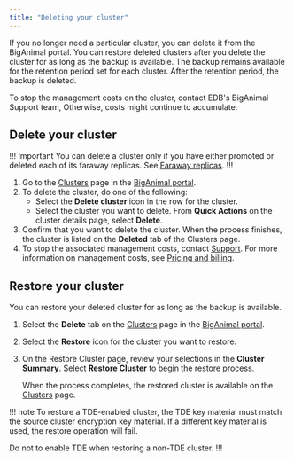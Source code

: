 ```yaml
---
title: "Deleting your cluster"
---
```


If you no longer need a particular cluster, you can delete it from the BigAnimal portal. You can restore deleted clusters after you delete the cluster for as long as the backup is available. The backup remains available for the retention period set for each cluster. After the retention period, the backup is deleted. 

To stop the management costs on the cluster, contact EDB's BigAnimal Support team, Otherwise, costs might continue to accumulate.

## Delete your cluster

!!! Important
You can delete a cluster only if you have either promoted or deleted each of its faraway replicas. See [Faraway replicas](/biganimal/latest/overview/replication/).
!!!

1.  Go to the [Clusters](https://portal.biganimal.com/clusters) page in the [BigAnimal portal](https://portal.biganimal.com). 
2.  To delete the cluster, do one of the following:
    -   Select the **Delete cluster** icon in the row for the cluster.
    -   Select the cluster you want to delete. From **Quick Actions** on the cluster details page, select **Delete**.
3.  Confirm that you want to delete the cluster. When the process finishes, the cluster is listed on the **Deleted** tab of the Clusters page.
4.  To stop the associated management costs, contact [Support](../overview/support/). For more information on management costs, see [Pricing and billing](../pricing_and_billing/#management-costs).

## Restore your cluster

You can restore your deleted cluster for as long as the backup is available.

1.  Select the **Delete** tab on the [Clusters](https://portal.biganimal.com/clusters) page in the [BigAnimal portal](https://portal.biganimal.com). 
2.  Select the **Restore** icon for the cluster you want to restore. 
3.  On the Restore Cluster page, review your selections in the **Cluster Summary**. Select **Restore Cluster** to begin the restore process.

    When the process completes, the restored cluster is available on the [Clusters](https://portal.biganimal.com/clusters) page.

!!! note
To restore a TDE-enabled cluster, the TDE key material must match the source cluster encryption key material. If a different key material is used, the restore operation will fail.

Do not to enable TDE when restoring a non-TDE cluster.
!!!
